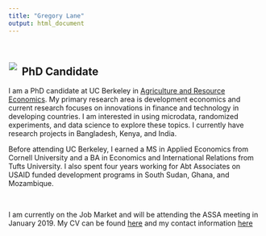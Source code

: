 ```yaml
---
title: "Gregory Lane"
output: html_document
---
```


<br>


<div style= "float:left; position: relative; top: -5px; left: -10px; margin: 0 0 0 0.75em">
![](photos/headshot2_small.jpg)
</div>

<div>
## PhD Candidate

I am a PhD candidate at UC Berkeley in [Agriculture and Resource Economics](https://are.berkeley.edu/). My primary research area is development economics and current research focuses on innovations in finance and technology in developing countries. I am interested in using microdata, randomized experiments, and data science to explore these topics. I currently have research projects in Bangladesh, Kenya, and India.   

Before attending UC Berkeley, I earned a MS in Applied Economics from Cornell University and a BA in Economics and International Relations from Tufts University. I also spent four years working for Abt Associates on USAID funded development programs in South Sudan, Ghana, and Mozambique.

<br/>

I am currently on the Job Market and will be attending the ASSA meeting in January 2019. My CV can be found [here](pdfs/CV_Lane_June2018.pdf) and my contact information [here](contact.html)

</div>






